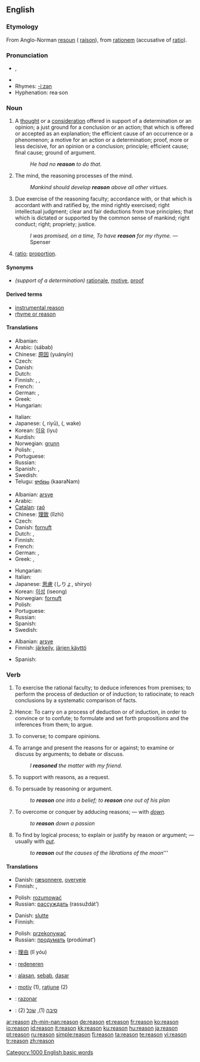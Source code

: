 {{wikipedia}}
==English==

{{rank|John|hour|air|368|reason|feel|behind|sn}}

===Etymology===
From Anglo-Norman [[resoun]] ({{OF.}} [[raison]]), from {{L.}} [[rationem]] (accusative of [[ratio#Latin|ratio]]).

===Pronunciation===
* {{IPA|/ˈɹiːzn/}}, {{SAMPA|/"ri:zn/}}
* {{audio|en-us-reason.ogg|Audio (US)}}
* Rhymes: [[Rhymes:English:-iːzən|-iːzən]]
* Hyphenation: rea&middot;son

===Noun===
{{en-noun}}

# A [[thought]] or a [[consideration]] offered in support of a determination or an opinion; a just ground for a conclusion or an action; that which is offered or accepted as an explanation; the efficient cause of an occurrence or a phenomenon; a motive for an action or a determination; proof, more or less decisive, for an opinion or a conclusion; principle; efficient cause; final cause; ground of argument.
#: ''He had no '''reason''' to do that.''
# The mind, the reasoning processes of the mind.
#: ''Mankind should develop '''reason''' above all other virtues.''
# Due exercise of the reasoning faculty; accordance with, or that which is accordant with and ratified by, the mind rightly exercised; right intellectual judgment; clear and fair deductions from true principles; that which is dictated or supported by the common sense of mankind; right conduct; right; propriety; justice.
#: ''I was promised, on a time, To have '''reason''' for my rhyme.'' —Spenser
# {{context|mathematics|obsolete}} [[ratio]]; [[proportion]].

====Synonyms====
* ''(support of a determination)'' [[rationale]], [[motive]], [[proof]]

====Derived terms====
* [[instrumental reason]]
* [[rhyme or reason]]

====Translations====
{{trans-top|A thought or a consideration}}
* Albanian: {{t+|sq|arsye|xs=Albanian}}
* Arabic: {{Arab|[[سبب]]}} (sábab) {{m}}
* Chinese: [[原因]] (yuányīn)
* Czech: {{t+|cs|důvod|m}}
* Danish: {{t-|da|grund}}
* Dutch: {{t+|nl|oorzaak|f}}
* Finnish: {{t+|fi|syy}}, {{t-|fi|peruste}}, {{t-|fi|vaikutin}}
* French: {{t+|fr|cause|f}}
* German: {{t+|de|Ursache|f}}, {{t+|de|Grund|m}}
* Greek: {{t+|el|λόγος|m|sc=Grek}}
* Hungarian: {{t+|hu|ok}}
{{trans-mid}}
* Italian: {{t+|it|causa|f}}
* Japanese: {{Jpan|[[理由]]}} ({{Jpan|[[りゆう]]}}, riyū), {{Jpan|[[訳]]}} ({{Jpan|[[わけ]]}}, wake)
* Korean: [[이유]] (iyu)
* Kurdish: {{t+|ku|هۆ|sc=KUchar}}
* Norwegian: [[grunn]]
* Polish: {{t+|pl|powód|m}}, {{t+|pl|przyczyna|f}}
* Portuguese: {{t+|pt|causa|f}}
* Russian: {{t+|ru|причина|f|tr=pričína|sc=Cyrl}}
* Spanish: {{t+|es|causa|f}}, {{t+|es|razón|f}}
* Swedish: {{t+|sv|orsak}}
* Telugu:  [[కారణం]] (kaaraNam)
{{trans-bottom}}

{{trans-top|The faculty of capacity of the human mind}}
* Albanian: [[arsye]]
* Arabic: {{Arab|[[عقل]]}} {{IPAchar|(ʕáql)}} {{m}}
* [[Catalan]]: [[raó]] {{f}}
* Chinese: [[理致]] (lǐzhì)
* Czech: {{t-|cs|rozum|m}}
* Danish: [[fornuft]]
* Dutch: {{t+|nl|reden|f}}, {{t+|nl|rede|f}}
* Finnish: {{t+|fi|järki}}
* French: {{t+|fr|raison|m}}
* German: {{t+|de|Verstand|m}}, {{t+|de|Vernunft|f}}
* Greek: {{t+|el|λόγος|m|sc=Grek}}, {{t|el|λογική|f|sc=Grek}}
{{trans-mid}}
* Hungarian: {{t+|hu|értelem}}
* Italian: {{t+|it|ragione|f}}
* Japanese: [[思慮]] (しりょ, shiryo)
* Korean: [[이성]] (iseong)
* Norwegian: [[fornuft]]
* Polish: {{t+|pl|rozum|m}}
* Portuguese: {{t+|pt|razão|f}}
* Russian: {{t+|ru|разум|tr=rázum|sc=Cyrl}}
* Spanish: {{t+|es|razón|f}}
* Swedish: {{t-|sv|förstånd}}
{{trans-bottom}}

{{trans-top|Due exercise of the reasoning faculty}}
* Albanian: [[arsye]]
* Finnish: [[järkeily]], [[järjen käyttö]]
{{trans-mid}}
* Spanish: {{t+|es|razón|f}}
{{trans-bottom}}

===Verb===
{{en-verb}}

# {{intransitive}} To exercise the rational faculty; to deduce inferences from premises; to perform the process of deduction or of induction; to ratiocinate; to reach conclusions by a systematic comparison of facts.
# {{intransitive}} Hence: To carry on a process of deduction or of induction, in order to convince or to confute; to formulate and set forth propositions and the inferences from them; to argue.
# {{intransitive}} To converse; to compare opinions.
# {{transitive}} To arrange and present the reasons for or against; to examine or discuss by arguments; to debate or discuss.
#: ''I '''reasoned''' the matter with my friend.''
# {{transitive|rare}} To support with reasons, as a request.
# {{transitive}} To persuade by reasoning or argument.
#: ''to '''reason''' one into a belief; to '''reason''' one out of his plan''
# {{transitive}} To overcome or conquer by adducing reasons; — with ''[[down]].''
#: ''to '''reason''' down a passion''
# {{transitive}} To find by logical process; to explain or justify by reason or argument; — usually with ''[[out]]''.
#: ''to '''reason''' out the causes of the librations of the moon'''''

====Translations====
{{trans-top|To exercise the rational faculty}}
* Danish: [[ræsonnere]], [[overveje]]
* Finnish: {{t+|fi|pohtia}}, {{t-|fi|järkeillä}}
{{trans-mid}}
* Polish: [[rozumować]]
* Russian: [[рассуждать]] (rassuždát’)
{{trans-bottom}}

{{trans-top|To carry on a process of deduction or of induction}}
* Danish: [[slutte]]
* Finnish: {{t-|fi|järkeillä}}
{{trans-mid}}
* Polish: [[przekonywać]]
* Russian: [[продумать]] (prodúmat’)
{{trans-bottom}}

{{checktrans-top|transitive}}
* {{ttbc|Chinese}}: [[理由]] (lǐ yóu)
* {{ttbc|Dutch}}: [[redeneren]]
* {{ttbc|Indonesian}}: [[alas|alasan]], [[sebab]], [[dasar]]
{{trans-mid}}
* {{ttbc|Romanian}}: [[motiv]] {{n}} (1), [[raţiune]] {{f}} (2)
* {{ttbc|Spanish}}: [[razonar]]
* {{ttbc|Yiddish}}: [[סיבה]] {{f}} (1), [[שׂכל]] {{m}} (2)
{{trans-bottom}}

[[Category:1000 English basic words]]

[[ar:reason]]
[[zh-min-nan:reason]]
[[de:reason]]
[[et:reason]]
[[fr:reason]]
[[ko:reason]]
[[io:reason]]
[[id:reason]]
[[it:reason]]
[[kk:reason]]
[[ku:reason]]
[[hu:reason]]
[[ja:reason]]
[[pt:reason]]
[[ru:reason]]
[[simple:reason]]
[[fi:reason]]
[[ta:reason]]
[[te:reason]]
[[vi:reason]]
[[tr:reason]]
[[zh:reason]]
